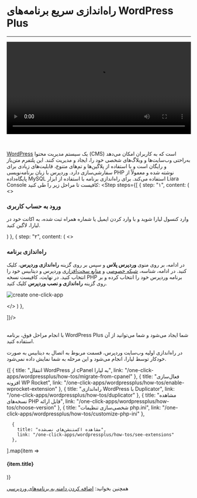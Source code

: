


<Layout>
<Head>
<title>مستندات راه‌اندازی سریع برنامه‌های WordPress - لیارا</title>
</Head>

# راه‌اندازی سریع برنامه‌های WordPress Plus
<hr className="mb-2" />

  <video
  src="https://files.liara.ir/liara/wordpress/wordpress-plus.mp4"
  controls="controls"
  className="block w-full"
  width="100%"
  />
  
  <br />
  <div className="h-2" />

<a href="https://wordpress.org/download/" className="blue-link">WordPress</a> یک سیستم مدیریت محتوا (CMS) است که به کاربران امکان می‌دهد به‌راحتی وب‌سایت‌ها و وبلاگ‌های شخصی خود را، ایجاد و مدیریت کنند. این پلتفرم متن‌باز و رایگان است و با استفاده از پلاگین‌ها و تم‌های متنوع، قابلیت‌های زیادی برای سفارشی‌سازی دارد. وردپرس با زبان برنامه‌نویسی PHP نوشته شده و معمولاً از پایگاه‌داده MySQL استفاده می‌کند.
برای راه‌اندازی برنامه با استفاده از ابزار <Link className="blue-link" href="/references/user-panel/about">Liara Console</Link> کافیست تا مراحل زیر را طی کنید:
<Step  steps={[
{
step: "۱",
content: (
<>
<h3>ورود به حساب کاربری</h3>   
<p>وارد <Link className="blue-link" href="https://console.liara.ir">کنسول لیارا</Link> شوید و با وارد کردن ایمیل یا شماره همراه ثبت شده، به اکانت خود در لیارا، لاگین کنید.</p>
</>
)
},
{
step: "۲",
content: (
<>
<h3>راه‌اندازی برنامه</h3>
<p>
    در ادامه، بر روی منوی <b>وردپرس پلاس</b> و سپس بر روی گزینه <b>راه‌اندازی وردپرس</b>، کلیک کنید. در ادامه، شناسه، <a href="/paas/details/private-network" className="blue-link">شبکه خصوصی</a> و <a href="/paas/details/plans/hardware-plans" className="blue-link">منابع سخت‌افزاری</a> وردپرس و دیتابیس خود را انتخاب کنید.  
    در نهایت، کافیست نسخه PHP برنامه وردپرس خود را انتخاب کرده و بر روی گزینه <b>راه‌اندازی و نصب وردپرس</b> کلیک کنید.
</p>
<div className="h-4" />
<img src="https://files.liara.ir/liara/docs/setup-wordpressplus-app-using-console.gif" alt="create one-click-app" />
<div className="h-2" />




</>
)
},

]}/>


<br/>   
با انجام مراحل فوق، برنامه WordPress Plus شما ایجاد می‌شود و شما می‌توانید از آن استفاده کنید.
<div className="h-1" />

<Alert variant="info">
<p>
در راه‌اندازی اولیه وب‌سایت وردپرس، قسمت مربوط به اتصال به دیتابیس به صورت خودکار توسط لیارا، انجام می‌شود و این مرحله به شما نمایش داده نمی‌شود.
</p>
</Alert>

<Section id="see-also" title="همچنین بخوانید:" />

<div className='h-2' />
<div className="grid md:grid-cols-2 gap-4">
            {[
      {
        title: "انتقال WordPress از cPanel به لیارا",
        link: "/one-click-apps/wordpressplus/how-tos/migrate-from-cpanel"
      },
      {
        title: "فعال‌سازی افزونه WP Rocket",
        link: "/one-click-apps/wordpressplus/how-tos/enable-wprocket-extension"
      },
      {
        title: "راه‌اندازی WordPress با Duplicator",
        link: "/one-click-apps/wordpressplus/how-tos/duplicator"
      },
      {
        title: "مشاهده نسخه‌های PHP قابل ارائه",
        link: "/one-click-apps/wordpressplus/how-tos/choose-version"
      },
      {
        title: "شخصی‌سازی تنظیمات php.ini",
        link: "/one-click-apps/wordpressplus/how-tos/customize-php-ini"
      },
  
      {
        title: "مشاهده اکستنشن‌های نصب‌شده",
        link: "/one-click-apps/wordpressplus/how-tos/see-extensions"
      },
  ].map(item =>
    <Link href={item.link}>
    <Card className="flex cursor-pointer w-full items-center justify-between">
        <div className="flex items-center gap-3">
        <h4>
            {item.title}
        </h4>
        </div>
        <GoArrowLeft className="ml-1" />
    </Card>
    </Link>
            )}
</div>

<div className="h-1" />

<Alert variant="info">
<p>
همچنین بخوانید: <a href="/paas/domains/add-domain#connect-domain-in-wordpress-apps" className="blue-link">اضافه کردن دامنه به برنامه‌های وردپرسی</a>
</p>
</Alert>

</Layout>
